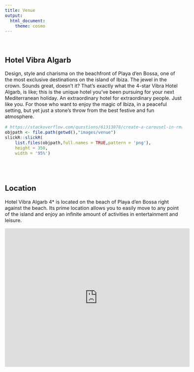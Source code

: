 ---
title: Venue
output:
  html_document:
    theme: cosmo
---

<style type="text/css">
h1.title {
  font-size: 36px;
  color: DarkRed;
  text-align: center;
}
</style>

<style type="text/css">
  body{
  font-size: 12pt;
}
</style> 

<style>
.sponsor {
  display: inline-block;
  margin: 10px;
}

.sponsor img {
  max-width: 100%;
  height: auto;
}

.sponsor-level-gold {
  text-align: center;
  margin-bottom: 30px;
  background-color: #D4AF37
}
.sponsor-level-silver {
  text-align: center;
  margin-bottom: 30px;
  background-color: #A6A6A6
}
.organizers {
  text-align: center;
  margin-bottom: 30px;
  background-color: #000000
}

</style>

<br>

## Hotel Vibra Algarb

Design, style and charisma on the beachfront of Playa d'en Bossa, one of the most exclusive destinations on the island of Ibiza. The jewel in the crown. Sounds great, doesn't it? That's exactly what the 4-star Vibra Hotel Algarb, is like; this is the unique hotel you’ve been pursuing for your next Mediterranean holiday. An extraordinary hotel for extraordinary people. Just like you. For those who want to enjoy the magic of Ibiza, in a peaceful setting, but yet just a stone's throw from the best festive and fun atmosphere.


```{r echo=FALSE}
# https://stackoverflow.com/questions/61313078/create-a-carousel-in-rmarkdown
objpath <- file.path(getwd(),"images/venue")
slickR::slickR(
    list.files(objpath,full.names = TRUE,pattern = 'png'),
    height = 350,
    width = '95%')
```


<br>
<br>

## Location

Hotel Vibra Algarb 4* is located on the beach of Playa d’en Bossa right against the beach. Its prime location allows you to easily move to any point of the island and enjoy an infinite amount of activities in entertainment and leisure. 

```{=html}
<p align="center">
<iframe src="https://www.google.com/maps/embed?pb=!1m18!1m12!1m3!1d1305.6464357904122!2d1.408729018197904!3d38.89269776494836!2m3!1f0!2f0!3f0!3m2!1i1024!2i768!4f13.1!3m3!1m2!1s0x129946827f1db6eb%3A0xede55af3f2529459!2sHotel%20Vibra%20Algarb!5e0!3m2!1sen!2ses!4v1690466979258!5m2!1sen!2ses" width="600" height="450" style="border:0;" allowfullscreen="" loading="lazy" referrerpolicy="no-referrer-when-downgrade"></iframe>
</p>
```



